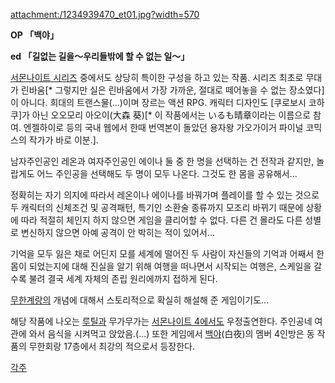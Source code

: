 attachment:/1234939470_et01.jpg?width=570

{{{#!html
<object width="425" height="344"><param name="movie" value="http://www.youtube.com/v/Corh2UqlMzg&hl=ko&fs=1"></param><param name="allowFullScreen" value="true"></param><param name="allowscriptaccess" value="always"></param><embed src="http://www.youtube.com/v/Corh2UqlMzg&hl=ko&fs=1" type="application/x-shockwave-flash" allowscriptaccess="always" allowfullscreen="true" width="425" height="344"></embed></object>
}}}
'''OP 「백야」'''

{{{#!html
<object width="425" height="344"><param name="movie" value="http://www.youtube.com/v/Q7q7Ql3345Q&hl=ko&fs=1"></param><param name="allowFullScreen" value="true"></param><param name="allowscriptaccess" value="always"></param><embed src="http://www.youtube.com/v/Q7q7Ql3345Q&hl=ko&fs=1" type="application/x-shockwave-flash" allowscriptaccess="always" allowfullscreen="true" width="425" height="344"></embed></object>
}}}
'''ed 「길없는 길을～우리들밖에 할 수 없는 일～」 '''



[[서몬나이트 시리즈]] 중에서도 상당히 특이한 구성을 하고 있는 작품. 시리즈 최초로 무대가 린바움[* 그렇지만 실은 린바움에서 가장 가까운, 절대로 떼어놓을 수 없는 장소였다]이 아니다. 
희대의 트랜스물(...)이며 장르는 액션 RPG. 캐릭터 디자인도 [쿠로보시 코하쿠]가 아닌 오오모리 아오이(大森 葵)[* 이 작품에서는 いるも晴章이라는 이름으로 참여. 엔젤하이로 등의 국내 웹에서 한때 번역본이 돌았던 용자왕 가오가이거 파이널 코믹스의 작가가 바로 이분.].

남자주인공인 레온과 여자주인공인 에이나 둘 중 한 명을 선택하는 건 전작과 같지만, 놀랍게도 어느 주인공을 선택해도 두 명이 모두 나온다. 그것도 한 몸을 공유해서...

정확히는 자기 의지에 따라서 레온이나 에이나를 바꿔가며 플레이를 할 수 있는 것으로 두 캐릭터의 신체조건 및 공격패턴, 특기인 소환술 종류까지 모조리 바뀌기 때문에 상황에 따라 적절히 체인지 하지 않으면 게임을 클리어할 수 없다. 다른 건 몰라도 다른 성별로 변신하지 않으면 아예 공격이 안 박히는 적이 있어서...

기억을 모두 잃은 채로 어딘지 모를 세계에 떨어진 두 사람이 자신들의 기억과 어째서 한 몸이 되었는지에 대해 진실을 알기 위해 여행을 떠나면서 시작되는 여행은, 스케일을 갈수록 불려 결국 세계 자체의 존립 원리에까지 접하게 된다.

[[무한계랑]]의 개념에 대해서 스토리적으로 확실히 해설해 준 게임이기도...

해당 작품에 나오는 [[루틸]]과 무가무가는 [[서몬나이트 4]]에서도 우정출연한다. 주인공네 여관에 와서 음식을 시켜먹고 앉았음.(...) 또한 게임에서 [[백야]](白夜)의 멤버 4인방은 동 작품의 무한회랑 17층에서 최강의 적으로서 등장한다.

[[각주]]
